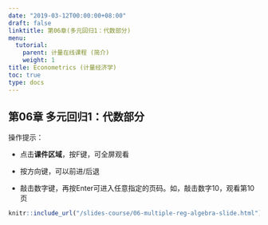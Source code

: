 ```yaml
---
date: "2019-03-12T00:00:00+08:00"
draft: false
linktitle: 第06章(多元回归1：代数部分)
menu:
  tutorial:
    parent: 计量在线课程 (简介)
    weight: 1
title: Econometrics (计量经济学)
toc: true
type: docs
---
```


## 第06章 多元回归1：代数部分

操作提示：


- 点击**课件区域**，按F键，可全屏观看

- 按方向键，可以前进/后退

- 敲击数字键，再按Enter可进入任意指定的页码。如，敲击数字10，观看第10页

```r
knitr::include_url("/slides-course/06-multiple-reg-algebra-slide.html")
```

